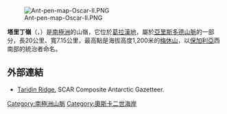 [[Image:Ant-pen-map-Oscar-II.PNG|thumb]]

'''塔里丁嶺'''（{{lang-en|Taridin Ridge}}，{{lang-bg|хребет Таридин}}）是[[南極洲|南極洲]]的山嶺，它位於[[葛拉漢地|葛拉漢地]]，屬於[[亞里斯多德山脈|亞里斯多德山脈]]的一部分，長20公里、寬7.15公里，最高點是海拔高度1,200米的[[梅休山|梅休山]]，以[[保加利亞|保加利亞]]西南部的統治者命名。

{{coord|65|33|07|S|62|30|13|W|display=title}}

==外部連結==
* [https://data.aad.gov.au/aadc/gaz/scar/display_name.cfm?gaz_id=137588 Taridin Ridge.] {{Wayback|url=https://data.aad.gov.au/aadc/gaz/scar/display_name.cfm?gaz_id=137588 |date=20170922145407 }} SCAR Composite Antarctic Gazetteer.

{{DEFAULTSORT:Taridin Ridge}}
[[Category:南極洲山脈|Category:南極洲山脈]]
[[Category:奧斯卡二世海岸|Category:奧斯卡二世海岸]]


{{OscarIICoast-geo-stub}}